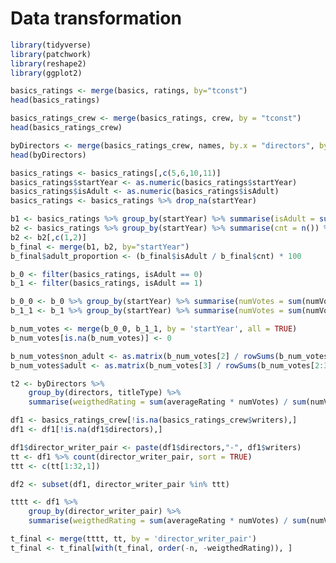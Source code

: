 # Data transformation


```r
library(tidyverse)
library(patchwork)
library(reshape2)
library(ggplot2)
```

```r
basics_ratings <- merge(basics, ratings, by="tconst")
head(basics_ratings)
```

```r
basics_ratings_crew <- merge(basics_ratings, crew, by = "tconst")
head(basics_ratings_crew)
```

```r
byDirectors <- merge(basics_ratings_crew, names, by.x = "directors", by.y = "nconst")
head(byDirectors)
```

```r
basics_ratings <- basics_ratings[,c(5,6,10,11)]
basics_ratings$startYear <- as.numeric(basics_ratings$startYear)
basics_ratings$isAdult <- as.numeric(basics_ratings$isAdult)
basics_ratings <- basics_ratings %>% drop_na(startYear)
```

```r
b1 <- basics_ratings %>% group_by(startYear) %>% summarise(isAdult = sum(isAdult))
b2 <- basics_ratings %>% group_by(startYear) %>% summarise(cnt = n()) %>% mutate(freq = round(cnt / sum(cnt), 3)) %>% arrange(desc(freq))
b2 <- b2[,c(1,2)]
b_final <- merge(b1, b2, by="startYear")
b_final$adult_proportion <- (b_final$isAdult / b_final$cnt) * 100
```

```r
b_0 <- filter(basics_ratings, isAdult == 0)
b_1 <- filter(basics_ratings, isAdult == 1)

b_0_0 <- b_0 %>% group_by(startYear) %>% summarise(numVotes = sum(numVotes))
b_1_1 <- b_1 %>% group_by(startYear) %>% summarise(numVotes = sum(numVotes))

b_num_votes <- merge(b_0_0, b_1_1, by = 'startYear', all = TRUE)
b_num_votes[is.na(b_num_votes)] <- 0

b_num_votes$non_adult <- as.matrix(b_num_votes[2] / rowSums(b_num_votes[2:3])) * 100
b_num_votes$adult <- as.matrix(b_num_votes[3] / rowSums(b_num_votes[2:3])) * 100
```

```r
t2 <- byDirectors %>%
    group_by(directors, titleType) %>%
    summarise(weigthedRating = sum(averageRating * numVotes) / sum(numVotes))
```

```r
df1 <- basics_ratings_crew[!is.na(basics_ratings_crew$writers),]
df1 <- df1[!is.na(df1$directors),]

df1$director_writer_pair <- paste(df1$directors,"-", df1$writers)
tt <- df1 %>% count(director_writer_pair, sort = TRUE)
ttt <- c(tt[1:32,1])

df2 <- subset(df1, director_writer_pair %in% ttt)
```

```r
tttt <- df1 %>%
    group_by(director_writer_pair) %>%
    summarise(weigthedRating = sum(averageRating * numVotes) / sum(numVotes))

t_final <- merge(tttt, tt, by = 'director_writer_pair')
t_final <- t_final[with(t_final, order(-n, -weigthedRating)), ]
```
